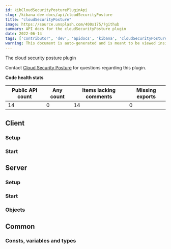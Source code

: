 ```yaml
---
id: kibCloudSecurityPosturePluginApi
slug: /kibana-dev-docs/api/cloudSecurityPosture
title: "cloudSecurityPosture"
image: https://source.unsplash.com/400x175/?github
summary: API docs for the cloudSecurityPosture plugin
date: 2022-06-14
tags: ['contributor', 'dev', 'apidocs', 'kibana', 'cloudSecurityPosture']
warning: This document is auto-generated and is meant to be viewed inside our experimental, new docs system. Reach out in #docs-engineering for more info.
---
```


The cloud security posture plugin

Contact [Cloud Security Posture](https://github.com/orgs/elastic/teams/cloud-posture-security) for questions regarding this plugin.

**Code health stats**

| Public API count  | Any count | Items lacking comments | Missing exports |
|-------------------|-----------|------------------------|-----------------|
| 14 | 0 | 14 | 0 |

## Client

### Setup
<DocDefinitionList data={[cloudSecurityPostureObj.client.setup]}/>

### Start
<DocDefinitionList data={[cloudSecurityPostureObj.client.start]}/>

## Server

### Setup
<DocDefinitionList data={[cloudSecurityPostureObj.server.setup]}/>

### Start
<DocDefinitionList data={[cloudSecurityPostureObj.server.start]}/>

### Objects
<DocDefinitionList data={cloudSecurityPostureObj.server.objects}/>

## Common

### Consts, variables and types
<DocDefinitionList data={cloudSecurityPostureObj.common.misc}/>

